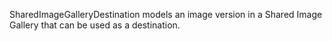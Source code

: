 <!-- Code generated from the comments of the SharedImageGalleryDestination struct in builder/azure/chroot/shared_image_gallery_destination.go; DO NOT EDIT MANUALLY -->

SharedImageGalleryDestination models an image version in a Shared
Image Gallery that can be used as a destination.
